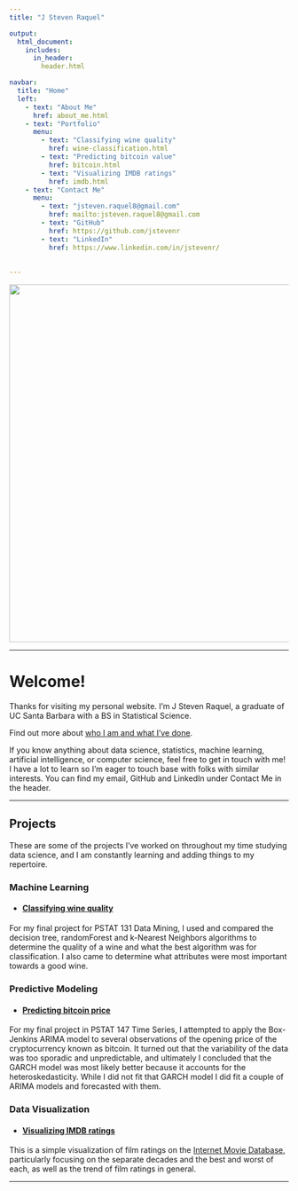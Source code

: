 ```yaml
---
title: "J Steven Raquel"

output:
  html_document:
    includes:
      in_header: 
        header.html          

navbar:
  title: "Home"
  left:
    - text: "About Me"
      href: about_me.html
    - text: "Portfolio"
      menu:
        - text: "Classifying wine quality"
          href: wine-classification.html
        - text: "Predicting bitcoin value"
          href: bitcoin.html
        - text: "Visualizing IMDB ratings"
          href: imdb.html 
    - text: "Contact Me"
      menu:
        - text: "jsteven.raquel8@gmail.com"
          href: mailto:jsteven.raquel8@gmail.com
        - text: "GitHub"
          href: https://github.com/jstevenr
        - text: "LinkedIn"
          href: https://www.linkedin.com/in/jstevenr/
          
      
---
```


<center><img src="images/banner-beach.png" width="645px"></center>

----

# Welcome!

Thanks for visiting my personal website. I'm J Steven Raquel, a graduate of UC Santa Barbara with a BS in Statistical Science. 

Find out more about [who I am and what I've done](about_me.html).

If you know anything about data science, statistics, machine learning, artificial intelligence, or computer science, feel free to get in touch with me! I have a lot to learn so I'm eager to touch base with folks with similar interests. You can find my email, GitHub and LinkedIn under Contact Me in the header. 

----

## Projects  

These are some of the projects I've worked on throughout my time studying data science, and I am constantly learning and adding things to my repertoire.

### Machine Learning

* #### [Classifying wine quality](wine-classification.html)

For my final project for PSTAT 131 Data Mining, I used and compared the decision tree, randomForest and k-Nearest Neighbors algorithms to determine the quality of a wine and what the best algorithm was for classification. I also came to determine what attributes were most important towards a good wine.

### Predictive Modeling

* #### [Predicting bitcoin price](bitcoin.html)

For my final project in PSTAT 147 Time Series, I attempted to apply the Box-Jenkins ARIMA model to several observations of the opening price of the cryptocurrency known as bitcoin. It turned out that the variability of the data was too sporadic and unpredictable, and ultimately I concluded that the GARCH model was most likely better because it accounts for the heteroskedasticity. While I did not fit that GARCH model I did fit a couple of ARIMA models and forecasted with them.

### Data Visualization

* #### [Visualizing IMDB ratings](imdb.html)

This is a simple visualization of film ratings on the [Internet Movie Database](imdb.com), particularly focusing on the separate decades and the best and worst of each, as well as the trend of film ratings in general.

----

